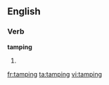 ==English==

===Verb===
'''tamping'''

# {{present participle of|[[tamp]]}}

[[fr:tamping]]
[[ta:tamping]]
[[vi:tamping]]